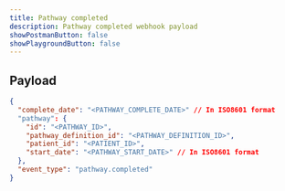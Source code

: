 ```yaml
---
title: Pathway completed
description: Pathway completed webhook payload
showPostmanButton: false
showPlaygroundButton: false
---
```


## Payload

```json
{
  "complete_date": "<PATHWAY_COMPLETE_DATE>" // In ISO8601 format
  "pathway": {
    "id": "<PATHWAY_ID>",
    "pathway_definition_id": "<PATHWAY_DEFINITION_ID>",
    "patient_id": "<PATIENT_ID>",
    "start_date": "<PATHWAY_START_DATE>" // In ISO8601 format
  },
  "event_type": "pathway.completed"
}
```
